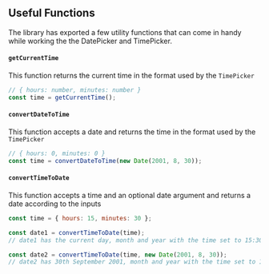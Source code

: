 ## Useful Functions

The library has exported a few utility functions that can come in handy while working the the DatePicker and TimePicker.

#### `getCurrentTime`

This function returns the current time in the format used by the `TimePicker`

```js
// { hours: number, minutes: number }
const time = getCurrentTime();
```

#### `convertDateToTime`

This function accepts a date and returns the time in the format used by the `TimePicker`

```js
// { hours: 0, minutes: 0 }
const time = convertDateToTime(new Date(2001, 8, 30));
```

#### `convertTimeToDate`

This function accepts a time and an optional date argument and returns a date according to the inputs

```js
const time = { hours: 15, minutes: 30 };

const date1 = convertTimeToDate(time);
// date1 has the current day, month and year with the time set to 15:30

const date2 = convertTimeToDate(time, new Date(2001, 8, 30));
// date2 has 30th September 2001, month and year with the time set to 15:30
```
